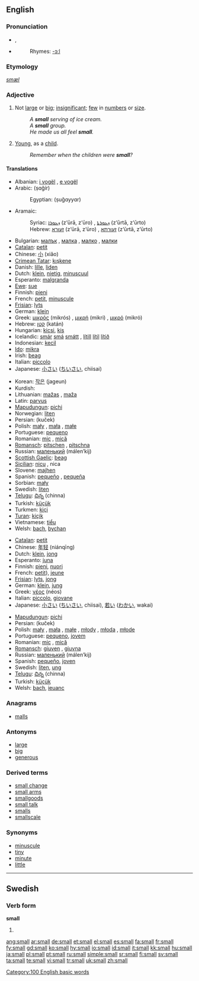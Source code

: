 {{see|smäll}}
{{wikipedia|dab=small}}
==English==

{{rank|country|course|side|222|small|cannot|father|nor}}

===Pronunciation===
* {{IPA|/smɔːl/}}, {{SAMPA|/smO:l/}}
* {{audio|en-us-small.ogg|Audio (US)}}
*: Rhymes: [[Rhymes:English:-ɔːl|-ɔːl]]

===Etymology===
{{OE.}} ''[[smæl]]''

===Adjective===
{{en-adj|er}}

# Not [[large]] or [[big]]; [[insignificant]]; [[few]] in [[numbers]] or [[size]].
#: ''A '''small''' serving of ice cream.''
#: ''A '''small''' group.''
#: ''He made us all feel '''small'''.''
# {{figurative}} [[young|Young]], as a [[child]].
#: ''Remember when the children were '''small'''?''

====Translations====
{{trans-top|small}}
* Albanian: [[i vogël]] {{m}}, [[e vogël]] {{f}}
* Arabic: {{ARchar|[[صغير]]}} (ṣɑğír)
*: Egyptian: {{ARchar|[[صغير]]}} (ṣuğɑyyɑr)
* Aramaic:
*: Syriac: [[ܙܥܘܪܐ]] (z‘ūrā, z‘ūro) {{m}}, [[ܙܥܘܪܬܐ]] (z‘ūrtā, z‘ūrto) {{f}}
*: Hebrew: [[זעורא]] (z‘ūrā, z‘ūro) {{m}}, [[זעורתא]] (z‘ūrtā, z‘ūrto) {{f}}
* Bulgarian: [[малък]] {{m}}, [[малка]] {{f}}, [[малко]] {{n}}, [[малки]] {{p}}
* [[Catalan]]: [[petit]]
* Chinese: [[小]] (xiǎo)
* [[Crimean Tatar]]: [[kışkene]]
* Danish: [[lille]], [[liden]]
* Dutch: [[klein]], [[nietig]], [[minuscuul]]
* Esperanto: [[malgranda]]
* [[Ewe]]: [[sue]]
* Finnish: [[pieni]]
* French: [[petit]], [[minuscule]]
* [[Frisian]]: [[lyts]]
* German: [[klein]]
* Greek: [[μικρός]] (mikrós) {{m}}, [[μικρή]] (mikri) {{f}}, [[μικρό]] (mikrό) {{n}}
* Hebrew: [[קטן]] (katán)
* Hungarian: [[kicsi]], [[kis]]
* Icelandic: [[smár]] {{m}} [[smá]] {{f}} [[smátt]] {{n}}, [[lítill]] {{m}} [[lítil]] {{f}} [[lítið]] {{n}}
* Indonesian: [[kecil]]
* [[Ido]]: [[mikra]]
* Irish: [[beag]]
* Italian: [[piccolo]]
* Japanese: [[小さい]] ([[ちいさい]], chiisai)
{{trans-mid}}
* Korean: [[작은]] (jageun)
* Kurdish: {{KUchar|[[بچووک]]}}
* Lithuanian: [[mažas]] {{m}}, [[maža]] {{f|n}}
* Latin: [[parvus]]
* [[Mapudungun]]: [[pichi]]
* Norwegian: [[liten]]
* Persian: {{FAchar|[[کوچک]]}} (kuček)
* Polish: [[mały]] {{m}}, [[mała]] {{f}}, [[małe]] {{n}}
* Portuguese: [[pequeno]]
* Romanian: [[mic]] {{m}}, [[mică]] {{f}}
* [[Romansch]]: [[pitschen]] {{m}}, [[pitschna]] {{f}}
* Russian: [[маленький]] (málen’kij)
* [[Scottish Gaelic]]: [[beag]]
* [[Sicilian]]: [[nicu]] {{m}}, nica {{f}}
* Slovene: [[majhen]]
* Spanish: [[pequeño]] {{m}}, [[pequeña]] {{f}}
* Sorbian: [[mały]]
* Swedish: [[liten]]
* [[Telugu]]: [[చిన్న]] (chinna)
* Turkish: [[küçük]]
* Turkmen: [[kiçi]]
* [[Turan]]: [[kiçik]]
* Vietnamese: [[tiểu]]
* Welsh: [[bach]], [[bychan]]
{{trans-bottom}}

{{trans-top|young}}
* [[Catalan]]: [[petit]]
* Chinese: [[年轻]] (niánqīng)
* Dutch: [[klein]], [[jong]]
* Esperanto: [[juna]]
* Finnish: [[pieni]], [[nuori]]
* French: [[petit]]), [[jeune]]
* [[Frisian]]: [[lyts]], [[jong]]
* German: [[klein]], [[jung]]
* Greek: [[νέος]] (néos) {{m}}
* Italian: [[piccolo]], [[giovane]]
* Japanese: [[小さい]] ([[ちいさい]], chiisai), [[若い]] ([[わかい]], wakai)
{{trans-mid}}
* [[Mapudungun]]: [[pichi]]
* Persian: {{FAchar|[[کوچِک]]}} (kuček)
* Polish: [[mały]] {{m}}, [[mała]] {{f}}, [[małe]] {{n}}, [[młody]] {{m}}, [[młoda]] {{f}}, [[młode]] {{n}}
* Portuguese: [[pequeno]], [[jovem]]
* Romanian: [[mic]] {{m}}, [[mică]] {{f}}
* [[Romansch]]: [[giuven]] {{m}}, [[giuvna]] {{f}}
* Russian: [[маленький]] (málen’kij)
* Spanish: [[pequeño]], [[joven]]
* Swedish: [[liten]], [[ung]]
* [[Telugu]]: [[చిన్న]] (chinna)
* Turkish: [[küçük]]
* Welsh: [[bach]], [[ieuanc]]
{{trans-bottom}}

===Anagrams===
* [[malls]]

===Antonyms===
* [[large]]
* [[big]]
* [[generous]]

===Derived terms===
* [[small change]]
* [[small arms]]
* [[smallgoods]]
* [[small talk]]
* [[smalls]]
* [[smallscale]]

===Synonyms===
{{saurus|tiny}}
* [[minuscule]]
* [[tiny]]
* [[minute]]
* [[little]]

[[Category:100 English basic words]]

----

==Swedish==

===Verb form===
'''small'''

# {{sv-verb-form-past|smälla}}

[[ang:small]]
[[ar:small]]
[[de:small]]
[[et:small]]
[[el:small]]
[[es:small]]
[[fa:small]]
[[fr:small]]
[[fy:small]]
[[gd:small]]
[[ko:small]]
[[hy:small]]
[[io:small]]
[[id:small]]
[[it:small]]
[[kk:small]]
[[hu:small]]
[[ja:small]]
[[pl:small]]
[[pt:small]]
[[ru:small]]
[[simple:small]]
[[sr:small]]
[[fi:small]]
[[sv:small]]
[[ta:small]]
[[te:small]]
[[vi:small]]
[[tr:small]]
[[uk:small]]
[[zh:small]]